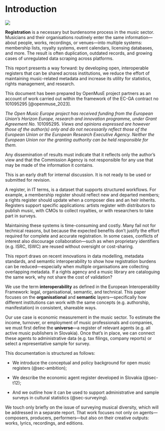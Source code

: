 # Introduction {.unnumbered}

![](png/skcmdb/banner_open_music_registers.png){fig-align="center"}

**Registration** is a necessary but burdensome process in the music sector. Musicians and their organisations routinely enter the same information—about people, works, recordings, or venues—into multiple systems: membership lists, royalty systems, event calendars, licensing databases, and more. The result is often duplication, outdated records, and growing cases of unregulated data scraping across platforms.

This report presents a way forward: by developing open, interoperable registers that can be shared across institutions, we reduce the effort of maintaining music-related metadata and increase its utility for statistics, rights management, and research.

::: callout-note
This document has been prepared by OpenMusE project partners as an account of work carried out within the framework of the EC-GA contract no 101095295 [@openmuse_2023].

*The Open Music Europe project has received funding from the European Union’s Horizon Europe, research and innovation programme, under Grant Agreement No.* 101095295*. Views and opinions expressed are however those of the author(s) only and do not necessarily reflect those of the European Union or the European Research Executive Agency. Neither the European Union nor the granting authority can be held responsible for them.*

Any dissemination of results must indicate that it reflects only the author’s view and that the Commission Agency is not responsible for any use that may be made of the information it contains.

This is an early draft for internal discussion. It is not ready to be used or submitted for revision.
:::

A register, in IT terms, is a dataset that supports structured workflows. For example, a membership register should reflect new and departed members; a rights register should update when a composer dies and an heir inherits. Registers support specific applications: artists register with distributors to publish music, with CMOs to collect royalties, or with researchers to take part in surveys.

Maintaining these systems is time-consuming and costly. Many fail not for technical reasons, but because the expected benefits don’t justify the effort required for complete and accurate registration. In some cases, conflicts of interest also discourage collaboration—such as when proprietary identifiers (e.g. ISRC, ISWC) are reused without oversight or cost-sharing.

This report draws on recent innovations in data modelling, metadata standards, and semantic interoperability to show how registration burdens can be reduced—especially when multiple organisations are collecting overlapping metadata. If a rights agency and a music library are cataloguing the same work, why not share the cost of validation?

We use the term **interoperability** as defined in the European Interoperability Framework: legal, organisational, semantic, and technical. This paper focuses on the **organisational** and **semantic** layers—specifically how different institutions can work with the same concepts (e.g. authorship, manifestation) in consistent, shareable ways.

Our use case is economic measurement in the music sector. To estimate the income, turnover, or employment of music professionals and companies, we must first define the **universe**—a register of relevant agents (e.g. all active music publishers in Slovakia). Once that’s in place, we can connect these agents to administrative data (e.g. tax filings, company reports) or select a representative sample for survey.

This documentation is structured as follows: 

- We introduce the conceptual and policy background for open music registers (@sec-ambition); 

- We describe the economic agent register developed in Slovakia (@sec-t12); 

- And we outline how it can be used to support administrative and sample surveys in cultural statistics (@sec-surveying).

We touch only briefly on the issue of surveying musical diversity, which will be addressed in a separate report. That work focuses not only on agents—composers, producers, performers—but also on their creative outputs: works, lyrics, recordings, and editions.
